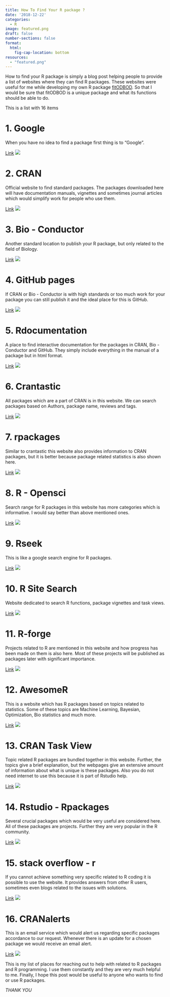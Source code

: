 ```yaml
---
title: How To Find Your R package ?
date: '2018-12-22'
categories:
  - R
image: featured.png
draft: false
number-sections: false
format:
  html:
    fig-cap-location: bottom
resources: 
  - "featured.png"
---
```


How to find your R package is simply a blog post helping people to provide 
a list of websites where they can find R packages. These websites were useful for me while developing 
my own R package [fitODBOD](https://cran.r-project.org/package=fitODBOD). So that I would be sure 
that fitODBOD is a unique package and what its functions should be able to do. 

This is a list with 16 items 

# 1. Google

When you have no idea to find a package first thing is to "Google".

[Link](https://www.google.com/)
![](screenshots/Google.PNG)

# 2. CRAN

Official website to find standard packages. The packages downloaded here will 
have documentation manuals, vignettes and sometimes journal articles which would 
simplify work for people who use them.

[Link](https://cran.r-project.org/)
![](/screenshots/CRAN.PNG)

# 3. Bio - Conductor

Another standard location to publish your R package, but only related to the 
field of Biology. 

[Link](https://www.bioconductor.org/)
![](/screenshots/Bioconductor.PNG)

# 4. GitHub pages

If CRAN or Bio - Conductor is with high standards or too much work for your 
package you can still publish it and the ideal place for this is GitHub. 

[Link](https://github.com/)
![](/screenshots/GitHub.PNG)

# 5. Rdocumentation

A place to find interactive documentation for the packages in 
CRAN, Bio - Conductor and GitHub. They simply include everything in the manual of a
package but in html format.

[Link](https://www.rdocumentation.org/)
![](/screenshots/rdocumentation.PNG)

# 6. Crantastic

All packages which are a part of CRAN is in this website. We can search packages based
on Authors, package name, reviews and tags. 

[Link](https://www.crantastic.org/)
![](/screenshots/crantastic.PNG)

# 7. rpackages 

Similar to crantastic this website also provides information to CRAN packages, but it is better 
because package related statistics is also shown here.

[Link](http://www.rpackages.io/)
![](/screenshots/rpackages.PNG)

# 8. R - Opensci

Search range for R packages in this website has more categories which is informative. 
I would say better than above mentioned ones.

[Link](https://ropensci.org/packages/)
![](/screenshots/ropensci.PNG)

# 9. Rseek

This is like a google search engine for R packages. 

[Link](https://rseek.org/)
![](/screenshots/rseek.PNG)

# 10. R Site Search

Website dedicated to search R functions, package vignettes and task views.

[Link](http://finzi.psych.upenn.edu/search.html)
![](/screenshots/rsitesearch.PNG)

# 11. R-forge

Projects related to R are mentioned in this website and how progress has 
been made on them is also here. Most of these projects will be published 
as packages later with significant importance.

[Link](http://r-forge.r-project.org/)
![](/screenshots/rforge.PNG)

# 12. AwesomeR

This is a website which has R packages based on topics related to statistics.
Some of these topics are Machine Learning, Bayesian, Optimization, Bio statistics
and much more.

[Link](https://awesome-r.com/)
![](/screenshots/AwesomeR.PNG)

# 13. CRAN Task View

Topic related R packages are bundled together in this website. Further, the topics
give a brief explanation, but the webpages give an extensive amount of information
about what is unique is these packages. Also you do not need internet to use this
because it is part of Rstudio help. 

[Link](https://cran.r-project.org/web/views/)
![](/screenshots/Crantaskview.PNG)

# 14. Rstudio - Rpackages

Several crucial packages which would be very useful are considered here. All of
these packages are projects. Further they are very popular in the R community.

[Link](https://www.rstudio.com/products/rpackages/)
![](/screenshots/rstudio-rpackages.PNG)

# 15. stack overflow - r  

If you cannot achieve something very specific related to R coding it is possible to use
the website. It provides answers from other R users, sometimes even blogs related 
to the issues with solutions.

[Link](https://stackoverflow.com/questions/tagged/r)
![](/screenshots/stackoverflow.PNG)

# 16. CRANalerts

This is an email service which would alert us regarding specific packages accordance 
to our request. Whenever there is an update for a chosen package we would receive an email alert.

[Link](https://cranalerts.com/)
![](/screenshots/Cranalerts.PNG)

This is my list of places for reaching out to help with related to R packages and R programming.
I use them constantly and they are very much helpful to me. Finally, I hope this post would be 
useful to anyone who wants to find or use R packages.  

*THANK YOU*
